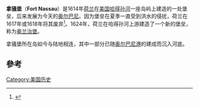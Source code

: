 '''拿骚堡'''（'''Fort Nassau'''）是1614年[[荷兰|荷兰]]在[[美国|美国]][[哈得孙河|哈得孙河]]一座岛屿上建造的一处堡垒，后来发展为今天的[[奥尔巴尼_(纽约州)|奥尔巴尼]]。因为堡垒在夏季一直受到洪水的侵扰，荷兰在1617年或1618年将其废弃<ref name=Chronicles>{{cite book | title = Albany Chronicles: A History of the City Arranged Chronologically | publisher = J.B. Lyon Company | author = Reynolds, Cuyler | url =  https://books.google.com/books?id=XNU0AAAAIAAJ&pg=PA18&dq=fort+nassau+albany | year = 1906}}</ref>。1624年，荷兰在哈得孙河上游建造了一个新的堡垒，称为[[奥兰治堡|奥兰治堡]]。

拿骚堡所在岛如今与陆地相连，其中一部分已随[[奥尔巴尼港|奥尔巴尼港]]的建成而沉入河底。

==參考==
{{reflist}}

{{US-stub}}

[[Category:美国历史|Category:美国历史]]
